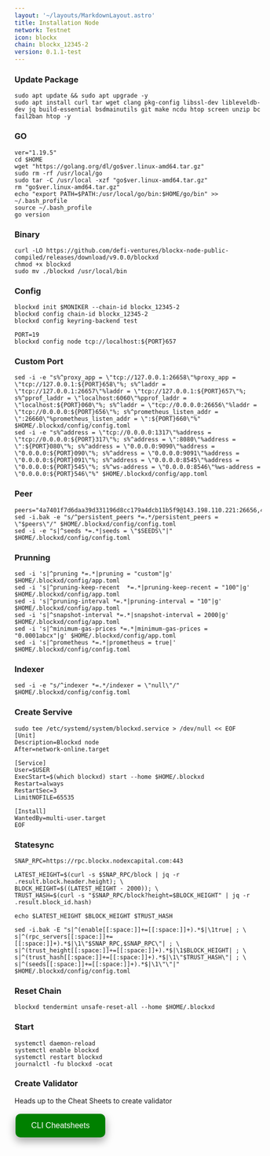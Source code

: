 ```yaml
---
layout: '~/layouts/MarkdownLayout.astro'
title: Installation Node
network: Testnet
icon: blockx
chain: blockx_12345-2
version: 0.1.1-test
---
```


### Update Package
```
sudo apt update && sudo apt upgrade -y
sudo apt install curl tar wget clang pkg-config libssl-dev libleveldb-dev jq build-essential bsdmainutils git make ncdu htop screen unzip bc fail2ban htop -y
```

### GO
```
ver="1.19.5"
cd $HOME
wget "https://golang.org/dl/go$ver.linux-amd64.tar.gz"
sudo rm -rf /usr/local/go
sudo tar -C /usr/local -xzf "go$ver.linux-amd64.tar.gz"
rm "go$ver.linux-amd64.tar.gz"
echo "export PATH=$PATH:/usr/local/go/bin:$HOME/go/bin" >> ~/.bash_profile
source ~/.bash_profile
go version
```

### Binary
```
curl -LO https://github.com/defi-ventures/blockx-node-public-compiled/releases/download/v9.0.0/blockxd
chmod +x blockxd
sudo mv ./blockxd /usr/local/bin
```
### Config
```
blockxd init $MONIKER --chain-id blockx_12345-2
blockxd config chain-id blockx_12345-2
blockxd config keyring-backend test
```

```
PORT=19
blockxd config node tcp://localhost:${PORT}657
```

### Custom Port
```
sed -i -e "s%^proxy_app = \"tcp://127.0.0.1:26658\"%proxy_app = \"tcp://127.0.0.1:${PORT}658\"%; s%^laddr = \"tcp://127.0.0.1:26657\"%laddr = \"tcp://127.0.0.1:${PORT}657\"%; s%^pprof_laddr = \"localhost:6060\"%pprof_laddr = \"localhost:${PORT}060\"%; s%^laddr = \"tcp://0.0.0.0:26656\"%laddr = \"tcp://0.0.0.0:${PORT}656\"%; s%^prometheus_listen_addr = \":26660\"%prometheus_listen_addr = \":${PORT}660\"%" $HOME/.blockxd/config/config.toml
sed -i -e "s%^address = \"tcp://0.0.0.0:1317\"%address = \"tcp://0.0.0.0:${PORT}317\"%; s%^address = \":8080\"%address = \":${PORT}080\"%; s%^address = \"0.0.0.0:9090\"%address = \"0.0.0.0:${PORT}090\"%; s%^address = \"0.0.0.0:9091\"%address = \"0.0.0.0:${PORT}091\"%; s%^address = \"0.0.0.0:8545\"%address = \"0.0.0.0:${PORT}545\"%; s%^ws-address = \"0.0.0.0:8546\"%ws-address = \"0.0.0.0:${PORT}546\"%" $HOME/.blockxd/config/app.toml
```

### Peer
```
peers="4a7401f7d6daa39d331196d8cc179a4dcb11b5f9@143.198.110.221:26656,49a5a62543f5fec60db42b00d9ebe192c3185e15@143.198.97.96:26656,dccf886659c4afcb0cd4895ccd9f2804c7e7e1cd@143.198.101.61:26656"
sed -i.bak -e "s/^persistent_peers *=.*/persistent_peers = \"$peers\"/" $HOME/.blockxd/config/config.toml
sed -i -e "s|^seeds *=.*|seeds = \"$SEEDS\"|" $HOME/.blockxd/config/config.toml
```
### Prunning
```
sed -i 's|^pruning *=.*|pruning = "custom"|g' $HOME/.blockxd/config/app.toml
sed -i 's|^pruning-keep-recent  *=.*|pruning-keep-recent = "100"|g' $HOME/.blockxd/config/app.toml
sed -i 's|^pruning-interval *=.*|pruning-interval = "10"|g' $HOME/.blockxd/config/app.toml
sed -i 's|^snapshot-interval *=.*|snapshot-interval = 2000|g' $HOME/.blockxd/config/app.toml
sed -i 's|^minimum-gas-prices *=.*|minimum-gas-prices = "0.0001abcx"|g' $HOME/.blockxd/config/app.toml
sed -i 's|^prometheus *=.*|prometheus = true|' $HOME/.blockxd/config/config.toml
```

### Indexer
```
sed -i -e "s/^indexer *=.*/indexer = \"null\"/" $HOME/.blockxd/config/config.toml
```

### Create Servive
```
sudo tee /etc/systemd/system/blockxd.service > /dev/null << EOF
[Unit]
Description=Blockxd node
After=network-online.target

[Service]
User=$USER
ExecStart=$(which blockxd) start --home $HOME/.blockxd
Restart=always
RestartSec=3
LimitNOFILE=65535

[Install]
WantedBy=multi-user.target
EOF
```

### Statesync
```
SNAP_RPC=https://rpc.blockx.nodexcapital.com:443

LATEST_HEIGHT=$(curl -s $SNAP_RPC/block | jq -r .result.block.header.height); \
BLOCK_HEIGHT=$((LATEST_HEIGHT - 2000)); \
TRUST_HASH=$(curl -s "$SNAP_RPC/block?height=$BLOCK_HEIGHT" | jq -r .result.block_id.hash)

echo $LATEST_HEIGHT $BLOCK_HEIGHT $TRUST_HASH

sed -i.bak -E "s|^(enable[[:space:]]+=[[:space:]]+).*$|\1true| ; \
s|^(rpc_servers[[:space:]]+=[[:space:]]+).*$|\1\"$SNAP_RPC,$SNAP_RPC\"| ; \
s|^(trust_height[[:space:]]+=[[:space:]]+).*$|\1$BLOCK_HEIGHT| ; \
s|^(trust_hash[[:space:]]+=[[:space:]]+).*$|\1\"$TRUST_HASH\"| ; \
s|^(seeds[[:space:]]+=[[:space:]]+).*$|\1\"\"|" $HOME/.blockxd/config/config.toml
```

### Reset Chain
```
blockxd tendermint unsafe-reset-all --home $HOME/.blockxd
```

### Start
```
systemctl daemon-reload
systemctl enable blockxd
systemctl restart blockxd
journalctl -fu blockxd -ocat
```

### Create Validator

Heads up to the Cheat Sheets to create validator

<a href="https://service.sychonix.me/testnet/blockxnet/cheat" target="_blank">
  <button style="background-color: green; border: none; color: white; padding: 15px 32px; text-align: center; text-decoration: none; display: inline-block; font-size: 16px; margin: 4px 2px; cursor: pointer; border-radius: 10px; box-shadow: 0 8px 16px 0 rgba(0,0,0,0.2), 0 6px 20px 0 rgba(0,0,0,0.19);" onmouseover="this.style.boxShadow='0 0 0 4px rgba(0,255,0,0.5)'" onmouseout="this.style.boxShadow='0 8px 16px 0 rgba(0,0,0,0.2), 0 6px 20px 0 rgba(0,0,0,0.19)'">CLI Cheatsheets</button>
</a>